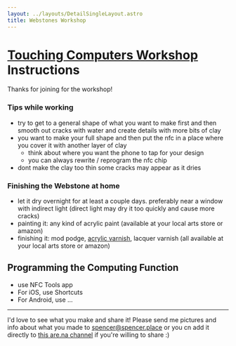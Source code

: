 ```yaml
---
layout: ../layouts/DetailSingleLayout.astro
title: Webstones Workshop
---
```


# [Touching Computers Workshop](/creation/touching-computers-creating-data-talismans) Instructions

Thanks for joining for the workshop!

### Tips while working

- try to get to a general shape of what you want to make first and then smooth out cracks with water and create details with more bits of clay
- you want to make your full shape and then put the nfc in a place where you cover it with another layer of clay
  - think about where you want the phone to tap for your design
  - you can always rewrite / reprogram the nfc chip
- dont make the clay too thin some cracks may appear as it dries

### Finishing the Webstone at home

- let it dry overnight for at least a couple days. preferably near a window with indirect light (direct light may dry it too quickly and cause more cracks)
- painting it: any kind of acrylic paint (available at your local arts store or amazon)
- finishing it: mod podge, <a href="https://www.amazon.de/Liquitex-5004-Professional-Medium-Firnis/dp/B000KNNJW8?source=ps-sl-shoppingads-lpcontext&psc=1&smid=A3JWKAKR8XB7XF&language=de_DE">acrylic varnish</a>, lacquer varnish (all available at your local arts store or amazon)

## Programming the Computing Function

- use NFC Tools app
- For iOS, use Shortcuts
- For Android, use ...

---

I'd love to see what you make and share it! Please send me pictures and info about what you made to spencer@spencer.place or you cn add it directly to <a href="https://www.are.na/spencer-chang/webstone-gallery">this are.na channel</a> if you're willing to share :)
